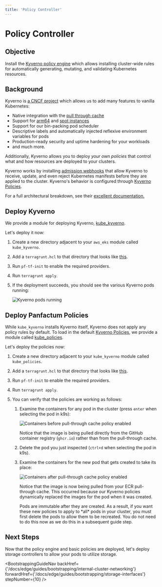 ```yaml
---
title: 'Policy Controller'
---
```



# Policy Controller

## Objective

Install the [Kyverno policy engine](https://kyverno.io/docs/introduction/) which allows installing cluster-wide rules for automatically generating, mutating,
and validating Kubernetes resources.

## Background

Kyverno is [a CNCF project](https://www.cncf.io/projects/kyverno/) which allows us to add many features to vanilla Kubernetes:

- Native integration with the [pull through cache](/docs/edge/guides/bootstrapping/kubernetes-cluster#configure-pull-through-cache)
- Support for [arm64](https://aws.amazon.com/ec2/graviton/) and [spot instances](https://aws.amazon.com/ec2/spot/)
- Support for our bin-packing pod scheduler
- Descriptive labels and automatically injected reflexive environment variables for pods
- Production-ready security and uptime hardening for your workloads
- and much more.

Additionally, Kyverno allows you to deploy _your own policies_ that control what and how resources are deployed to your clusters.

Kyverno works by installing [admission webhooks](https://kubernetes.io/docs/reference/access-authn-authz/extensible-admission-controllers/) that allow Kyverno
to receive, update, and even reject Kubernetes manifests before they are applied to the cluster. Kyverno's behavior
is configured through [Kyverno Policies](https://kyverno.io/docs/kyverno-policies/).

For a full architectural breakdown, see their [excellent documentation.](https://kyverno.io/docs/introduction/)

## Deploy Kyverno

We provide a module for deploying Kyverno, [kube_kyverno](/docs/edge/reference/infrastructure-modules/direct/kubernetes/kube_kyverno).

Let's deploy it now:

1. Create a new directory adjacent to your `aws_eks` module called `kube_kyverno`.

2. Add a `terragrunt.hcl` to that directory that looks like [this](https://github.com/Panfactum/stack/blob/__PANFACTUM_VERSION_EDGE__/packages/reference/environments/production/us-east-2/kube_kyverno/terragrunt.hcl).

3. Run `pf-tf-init` to enable the required providers.

4. Run `terragrunt apply`.

5. If the deployment succeeds, you should see the various Kyverno pods running:

   <Image src={kyvernoPodsImg} alt="Kyverno pods running" />

## Deploy Panfactum Policies

While `kube_kyverno` installs Kyverno itself, Kyverno does not apply any policy rules by default. To load in the default
[Kyverno Policies](https://kyverno.io/docs/kyverno-policies/), we provide a module called [kube_policies](/docs/edge/reference/infrastructure-modules/direct/kubernetes/kube_kyverno).

Let's deploy the policies now:

1. Create a new directory adjacent to your `kube_kyverno` module called `kube_policies`.

2. Add a `terragrunt.hcl` to that directory that looks like [this](https://github.com/Panfactum/stack/blob/__PANFACTUM_VERSION_EDGE__/packages/reference/environments/production/us-east-2/kube_policies/terragrunt.hcl).

3. Run `pf-tf-init` to enable the required providers.

4. Run `terragrunt apply`.

5. You can verify that the policies are working as follows:

   1. Examine the containers for any pod in the cluster (press `enter` when selecting the pod in k9s):

      <Image
        src={beforePoliciesImg}
        alt="Containers before pull-through cache policy enabled"
      />

      Notice that the image is being pulled directly from the GitHub container registry (`ghcr.io`) rather than from the pull-through cache.

   2. Delete the pod you just inspected (`ctrl+d` when selecting the pod in k9s).

   3. Examine the containers for the new pod that gets created to take its place:

      <Image
        src={afterPoliciesImg}
        alt="Containers after pull-through cache policy enabled"
      />

      Notice that the image is now being pulled from your ECR pull-through cache. This occurred because our Kyverno policies
      dynamically replaced the images for the pod when it was created.

      <MarkdownAlert severity="info">
        Pods are immutable after they are created. As a result, if you want
        these new policies to apply to *all* pods in your cluster, you must
        first delete the pods to allow them to be recreated. You do not need to
        do this now as we do this in a subsequent guide step.
      </MarkdownAlert>

## Next Steps

Now that the policy engine and basic policies are deployed, let's deploy storage controllers to allow your pods to utilize storage.

<BootstrappingGuideNav
  backHref={'/docs/edge/guides/bootstrapping/internal-cluster-networking'}
  forwardHref={'/docs/edge/guides/bootstrapping/storage-interfaces'}
  stepNumber={10}
/>
